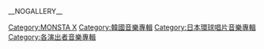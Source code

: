 __NOGALLERY__
{{Cat more|MONSTA X}}

[[Category:MONSTA_X|Category:MONSTA X]]
[[Category:韓國音樂專輯|Category:韓國音樂專輯]]
[[Category:日本環球唱片音樂專輯|Category:日本環球唱片音樂專輯]]
[[Category:各演出者音樂專輯|Category:各演出者音樂專輯]]